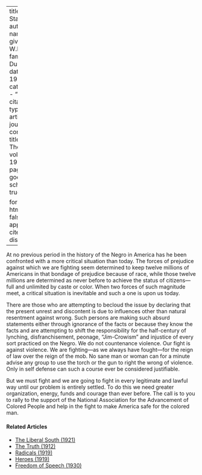 
---
title: 'A Statement'
author:
  - name:
      given: W.E.B.
      family: Du Bois
date: May 1919
categories: 
  - ""
citation: 
  type: article-journal
  container-title: The Crisis
  volume: 19
  issue: 1
  page: 335
google-scholar: true

format:
  html:
    toc: false
    appendix-cite-as: display
---


At no previous period in the history of the Negro in America has he been confronted with a more critical situation than today. The forces of prejudice against which we are fighting seem determined to keep twelve millions of Americans in that bondage of prejudice because of race, while those twelve millions are determined as never before to achieve the status of citizens---full and unlimited by caste or color. When two forces of such magnitude meet, a critical situation is inevitable and such a one is upon us today.

There are those who are attempting to becloud the issue by declaring that the present unrest and discontent is due to influences other than natural resentment against wrong. Such persons are making such absurd statements either through ignorance of the facts or because they know the facts and are attempting to shift the responsibility for the half-century of lynching, disfranchisement, peonage, "Jim-Crowism" and injustice of every sort practiced on the Negro. We do not countenance violence. Our fight is against violence. We are fighting---as we always have fought---for the reign of law over the reign of the mob. No sane man or woman
can for a minute advise any group to use the torch or the gun to right the wrong of violence. Only in self defense can such a course ever be considered justifiable.

But we must fight and we are going to fight in every legitimate and lawful way until our problem is entirely settled. To do this we need greater organization, energy, funds and courage than ever before. The call is to you to rally to the support of the National Association for the Advancement of Colored People and help in the fight to make America safe for the colored man.

<!-- Similar articles start here -->
<div  class="clear-wrap"></div>

#### Related Articles

* [The Liberal South (1921)](/Volumes/21/06/liberal-south.html)
* [The Truth (1912)](/Volumes/05/02/truth.html)
* [Radicals (1919)](/Volumes/19/02/radicals.html)
* [Heroes (1919)](/Volumes/19/01/heroes.html)
* [Freedom of Speech (1930)](/Volumes/37/08/freedom.html)

<!-- Similar articles end here -->